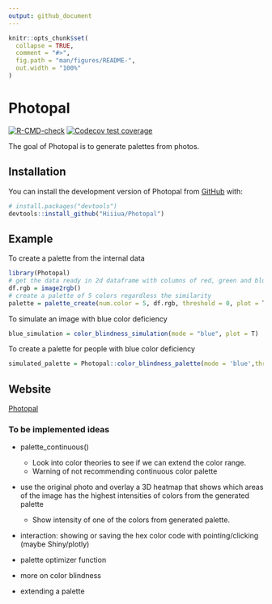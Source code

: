 ```yaml
---
output: github_document
---
```


<!-- README.md is generated from README.Rmd. Please edit that file -->

```r
knitr::opts_chunk$set(
  collapse = TRUE,
  comment = "#>",
  fig.path = "man/figures/README-",
  out.width = "100%"
)
```

# Photopal

<!-- badges: start -->

[![R-CMD-check](https://github.com/Hiiiua/Photopal/actions/workflows/R-CMD-check.yaml/badge.svg)](https://github.com/Hiiiua/Photopal/actions/workflows/R-CMD-check.yaml)
[![Codecov test coverage](https://codecov.io/gh/Hiiiua/Photopal/branch/main/graph/badge.svg)](https://app.codecov.io/gh/Hiiiua/Photopal?branch=main)
<!-- badges: end -->

The goal of Photopal is to generate palettes from photos.

## Installation

You can install the development version of Photopal from [GitHub](https://github.com/Hiiiua/Photopal) with:

``` r
# install.packages("devtools")
devtools::install_github("Hiiiua/Photopal")
```

## Example

To create a palette from the internal data

``` r
library(Photopal)
# get the data ready in 2d dataframe with columns of red, green and blue
df.rgb = image2rgb()
# create a palette of 5 colors regardless the similarity
palette = palette_create(num.color = 5, df.rgb, threshold = 0, plot = T)
```

To simulate an image with blue color deficiency
``` r
blue_simulation = color_blindness_simulation(mode = "blue", plot = T)
```

To create a palette for people with blue color deficiency
``` r
simulated_palette = Photopal::color_blindness_palette(mode = 'blue',threshold = 0, plot_images = T)
```

## Website

[Photopal](https://hiiiua.github.io/Photopal/)

### To be implemented ideas

-   palette_continuous()

    -   Look into color theories to see if we can extend the color range.  
    -   Warning of not recommending continuous color palette

-   use the original photo and overlay a 3D heatmap that shows which areas of the image has the highest intensities of colors from the generated palette

    -   Show intensity of one of the colors from generated palette.

-   interaction: showing or saving the hex color code with pointing/clicking (maybe Shiny/plotly)

-   palette optimizer function

-   more on color blindness

-   extending a palette
